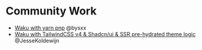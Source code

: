 # Community Work

- [Waku with yarn pnp](https://github.com/bysxx/waku-with-yarn-pnp) @bysxx
- [Waku with TailwindCSS v4 & Shadcn/ui & SSR pre-hydrated theme logic](https://github.com/JesseKoldewijn/waku-tw4-shadcn-starter) @JesseKoldewijn
